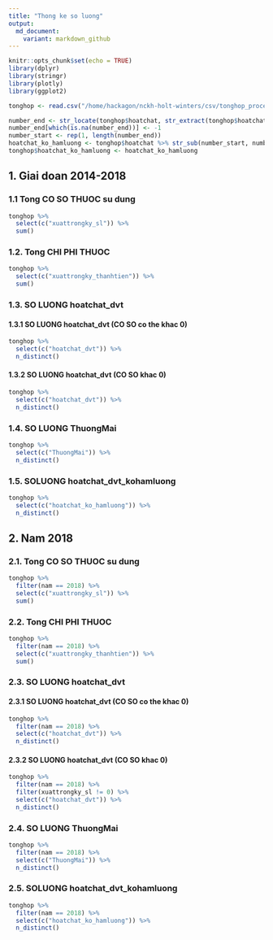 ```yaml
---
title: "Thong ke so luong"
output:
  md_document:
    variant: markdown_github
---
```


```r
knitr::opts_chunk$set(echo = TRUE)
library(dplyr)
library(stringr)
library(plotly)
library(ggplot2)
```

```r
tonghop <- read.csv("/home/hackagon/nckh-holt-winters/csv/tonghop_processed.csv", stringsAsFactors = FALSE)

number_end <- str_locate(tonghop$hoatchat, str_extract(tonghop$hoatchat, "_\\d"))[,1]
number_end[which(is.na(number_end))] <- -1
number_start <- rep(1, length(number_end))
hoatchat_ko_hamluong <- tonghop$hoatchat %>% str_sub(number_start, number_end-1)
tonghop$hoatchat_ko_hamluong <- hoatchat_ko_hamluong
```

## 1. Giai doan 2014-2018
### 1.1 Tong CO SO THUOC su dung
```r
tonghop %>% 
  select(c("xuattrongky_sl")) %>%
  sum()
```

### 1.2. Tong CHI PHI THUOC
```r
tonghop %>% 
  select(c("xuattrongky_thanhtien")) %>%
  sum()
```

### 1.3. SO LUONG hoatchat_dvt
#### 1.3.1 SO LUONG hoatchat_dvt (CO SO co the khac 0)
```r
tonghop %>% 
  select(c("hoatchat_dvt")) %>%
  n_distinct()
```
#### 1.3.2 SO LUONG hoatchat_dvt (CO SO khac 0)
```r
tonghop %>% 
  select(c("hoatchat_dvt")) %>%
  n_distinct()
```

### 1.4. SO LUONG ThuongMai
```r
tonghop %>% 
  select(c("ThuongMai")) %>%
  n_distinct()
```

### 1.5. SOLUONG hoatchat_dvt_kohamluong
```r
tonghop %>% 
  select(c("hoatchat_ko_hamluong")) %>%
  n_distinct()
```

## 2. Nam 2018
### 2.1. Tong CO SO THUOC su dung
```r
tonghop %>% 
  filter(nam == 2018) %>%
  select(c("xuattrongky_sl")) %>%
  sum()
```

### 2.2. Tong CHI PHI THUOC
```r
tonghop %>% 
  filter(nam == 2018) %>%
  select(c("xuattrongky_thanhtien")) %>%
  sum()
```

### 2.3. SO LUONG hoatchat_dvt
#### 2.3.1 SO LUONG hoatchat_dvt (CO SO co the khac 0)
```r
tonghop %>% 
  filter(nam == 2018) %>%
  select(c("hoatchat_dvt")) %>%
  n_distinct()
```
#### 2.3.2 SO LUONG hoatchat_dvt (CO SO khac 0)
```r
tonghop %>% 
  filter(nam == 2018) %>%
  filter(xuattrongky_sl != 0) %>%
  select(c("hoatchat_dvt")) %>%
  n_distinct()
```

### 2.4. SO LUONG ThuongMai
```r
tonghop %>% 
  filter(nam == 2018) %>%
  select(c("ThuongMai")) %>%
  n_distinct()
```

### 2.5. SOLUONG hoatchat_dvt_kohamluong
```r
tonghop %>%
  filter(nam == 2018) %>%
  select(c("hoatchat_ko_hamluong")) %>%
  n_distinct()
```